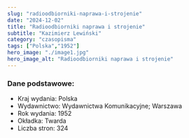 ```yaml
---
slug: "radioodbiorniki-naprawa-i-strojenie"
date: "2024-12-02"
title: "Radioodbiorniki naprawa i strojenie"
subtitle: "Kazimierz Lewiński"
category: "czasopisma"
tags: ["Polska","1952"]
hero_image: "./image1.jpg"
hero_image_alt: "Radioodbiorniki naprawa i strojenie"
---
```


### Dane podstawowe:

- Kraj wydania: Polska
- Wydawnictwo: Wydawnictwa Komunikacyjne; Warszawa
- Rok wydania: 1952
- Okładka: Twarda
- Liczba stron: 324
